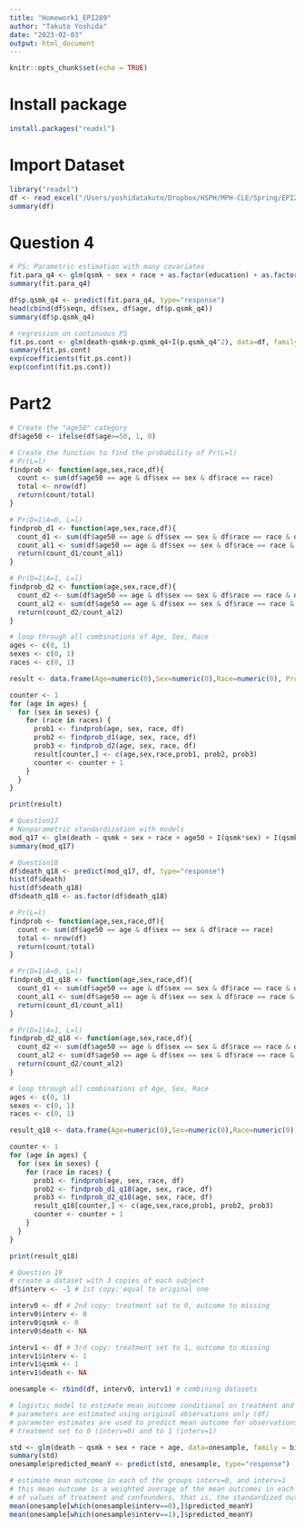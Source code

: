 ```yaml
---
title: "Homework1_EPI289"
author: "Takuto Yoshida"
date: "2023-02-03"
output: html_document
---
```


```r
knitr::opts_chunk$set(echo = TRUE)
```

# Install package
```r
install.packages("readxl")
```

# Import Dataset
```r
library("readxl")
df <- read_excel("/Users/yoshidatakuto/Dropbox/HSPH/MPH-CLE/Spring/EPI289/Homework1/nhefs.xlsx")
summary(df)
```


# Question 4
```r
# PS: Parametric estimation with many covariates
fit.para_q4 <- glm(qsmk ~ sex + race + as.factor(education) + as.factor(active) + age + I(age^2), data=df, family = binomial())
summary(fit.para_q4)

df$p.qsmk_q4 <- predict(fit.para_q4, type="response")
head(cbind(df$seqn, df$sex, df$age, df$p.qsmk_q4))
summary(df$p.qsmk_q4)

# regression on continuous PS
fit.ps.cont <- glm(death~qsmk+p.qsmk_q4+I(p.qsmk_q4^2), data=df, family=binomial())
summary(fit.ps.cont)
exp(coefficients(fit.ps.cont))
exp(confint(fit.ps.cont))
```

# Part2
```r
# Create the "age50" category
df$age50 <- ifelse(df$age>=50, 1, 0)

# Create the function to find the probability of Pr(L=l)
# Pr(L=l)
findprob <- function(age,sex,race,df){
  count <- sum(df$age50 == age & df$sex == sex & df$race == race)
  total <- nrow(df)
  return(count/total)
}

# Pr(D=1|A=0, L=l)
findprob_d1 <- function(age,sex,race,df){
  count_d1 <- sum(df$age50 == age & df$sex == sex & df$race == race & df$death == 1 & df$qsmk == 0)
  count_al1 <- sum(df$age50 == age & df$sex == sex & df$race == race & df$qsmk == 0)
  return(count_d1/count_al1)
}

# Pr(D=1|A=1, L=l)
findprob_d2 <- function(age,sex,race,df){
  count_d2 <- sum(df$age50 == age & df$sex == sex & df$race == race & df$death == 1 & df$qsmk == 1)
  count_al2 <- sum(df$age50 == age & df$sex == sex & df$race == race & df$qsmk == 1)
  return(count_d2/count_al2)
}

# loop through all combinations of Age, Sex, Race
ages <- c(0, 1)
sexes <- c(0, 1)
races <- c(0, 1)

result <- data.frame(Age=numeric(0),Sex=numeric(0),Race=numeric(0), Prob1=numeric(0), Prob2=numeric(0), Prob3=numeric(0))

counter <- 1
for (age in ages) {
  for (sex in sexes) {
    for (race in races) {
      prob1 <- findprob(age, sex, race, df)
      prob2 <- findprob_d1(age, sex, race, df)
      prob3 <- findprob_d2(age, sex, race, df)
      result[counter,] <- c(age,sex,race,prob1, prob2, prob3)
      counter <- counter + 1
    }
  }
}

print(result)
```

```r
# Question17
# Nonparametric standardization with models
mod_q17 <- glm(death ~ qsmk + sex + race + age50 + I(qsmk*sex) + I(qsmk*race) + I(qsmk*age50) + I(sex*race) + I(sex*age50) + I(race*age50) + I(qsmk*sex*race) + I(qsmk*sex*age50) + I(qsmk*race*age50) + I(sex*race*age50) +I(qsmk*sex*race*age50), data = df, family = binomial("logit"))
summary(mod_q17)

# Question18
df$death_q18 <- predict(mod_q17, df, type="response")
hist(df$death)
hist(df$death_q18)
df$death_q18 <- as.factor(df$death_q18)

# Pr(L=l)
findprob <- function(age,sex,race,df){
  count <- sum(df$age50 == age & df$sex == sex & df$race == race)
  total <- nrow(df)
  return(count/total)
}

# Pr(D=1|A=0, L=l)
findprob_d1_q18 <- function(age,sex,race,df){
  count_d1 <- sum(df$age50 == age & df$sex == sex & df$race == race & df$death_q18 == 1 & df$qsmk == 0)
  count_al1 <- sum(df$age50 == age & df$sex == sex & df$race == race & df$qsmk == 0)
  return(count_d1/count_al1)
}

# Pr(D=1|A=1, L=l)
findprob_d2_q18 <- function(age,sex,race,df){
  count_d2 <- sum(df$age50 == age & df$sex == sex & df$race == race & df$death_q18 == 1 & df$qsmk == 1)
  count_al2 <- sum(df$age50 == age & df$sex == sex & df$race == race & df$qsmk == 1)
  return(count_d2/count_al2)
}

# loop through all combinations of Age, Sex, Race
ages <- c(0, 1)
sexes <- c(0, 1)
races <- c(0, 1)

result_q18 <- data.frame(Age=numeric(0),Sex=numeric(0),Race=numeric(0), Prob1=numeric(0), Prob2=numeric(0), Prob3=numeric(0))

counter <- 1
for (age in ages) {
  for (sex in sexes) {
    for (race in races) {
      prob1 <- findprob(age, sex, race, df)
      prob2 <- findprob_d1_q18(age, sex, race, df)
      prob3 <- findprob_d2_q18(age, sex, race, df)
      result_q18[counter,] <- c(age,sex,race,prob1, prob2, prob3)
      counter <- counter + 1
    }
  }
}

print(result_q18)

```

```r
# Question 19
# create a dataset with 3 copies of each subject
df$interv <- -1 # 1st copy: equal to original one

interv0 <- df # 2nd copy: treatment set to 0, outcome to missing
interv0$interv <- 0
interv0$qsmk <- 0
interv0$death <- NA

interv1 <- df # 3rd copy: treatment set to 1, outcome to missing
interv1$interv <- 1
interv1$qsmk <- 1
interv1$death <- NA

onesample <- rbind(df, interv0, interv1) # combining datasets

# logistic model to estimate mean outcome conditional on treatment and confounders
# parameters are estimated using original observations only (df)
# parameter estimates are used to predict mean outcome for observations with 
# treatment set to 0 (interv=0) and to 1 (interv=1)

std <- glm(death ~ qsmk + sex + race + age, data=onesample, family = binomial(link = "logit"))
summary(std)   
onesample$predicted_meanY <- predict(std, onesample, type="response")

# estimate mean outcome in each of the groups interv=0, and interv=1
# this mean outcome is a weighted average of the mean outcomes in each combination 
# of values of treatment and confounders, that is, the standardized outcome
mean(onesample[which(onesample$interv==0),]$predicted_meanY)
mean(onesample[which(onesample$interv==1),]$predicted_meanY)
```





